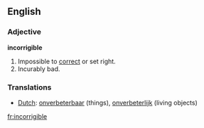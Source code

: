==English==

===Adjective===
'''incorrigible'''
# Impossible to [[correct]] or set right.
# Incurably bad.

===Translations===
*[[Dutch]]: [[onverbeterbaar]] (things), [[onverbeterlijk]] (living objects)

[[fr:incorrigible]]